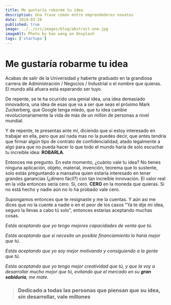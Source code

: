 ```yaml
---
title: Me gustaría robarme tu idea
description: Una frase común entre emprendedores novatos
date: 2019-03-28
published: true
image: ../../src/images/blog/abstract-one.jpg
imageAlt: Photo by hao wang on Unsplash
tags: ['startups']
---
```


# Me gustaría robarme tu idea

Acabas de salir de la Universidad y haberte graduado en la grandiosa carrera de Administración / Negocios / Industrial o el nombre que quieras. El mundo allá afuera está esperando ser tuyo.

De repente, se te ha ocurrido una genial idea, una idea demasiado innovadora, una idea de esas que va a ser que seas el próximo Mark Zuckerberg, que Google tenga miedo, que tu idea cambie revolucionariamente la vida de más de un millón de personas a nivel mundial.

Y de repente, te presentas ante mí, diciendo que si estoy interesado en trabajar en ella, pero que así nada mas no la puedes decir, que antes tendría que firmar algún tipo de contrato de confidencialidad, atado legalmente a algo para que no pueda hacer lo que todo el mundo haría de solo escuchar tu increíble idea: **ROBARLA**.

Entonces me pregunto. En este momento, ¿cuánto vale tu idea? No tienes ninguna aplicación, objeto, material, invención, teorema que lo sustente, solo estás preguntando a mansalva quien estaría interesado en tener grandes ganancias (¿dinero fácil?) con tan increíble innovación. El valor real en la vida entonces sería cero. Sí, cero. **CERO** en la moneda que quieras. Si no está hecho y nadie aún no lo ha probado vale cero.

Supongamos entonces que te resignaste y me la cuentas. Y aún asi me dices que no la cuente a nadie o en el peor de los casos "Ya te dije mi idea, seguro la llevas a cabo tú solo", entonces estarías aceptando muchas cosas.

_Estás aceptando que yo tengo mejores capacidades de venta que tú._

_Estás aceptando que si necesito un posible financiamiento lo haría mejor que tú._

_Estás aceptando que yo soy mejor motivando y consiguiendo a la gente que tú._

_Estás aceptando que yo tengo mejor creatividad que tú, y que la voy a desarrollar mucho mejor que tú, evitando que el mercado en su **gran sabiduría**, me mate._

> ### Dedicado a todas las personas que piensan que su idea, sin desarrollar, vale millones
